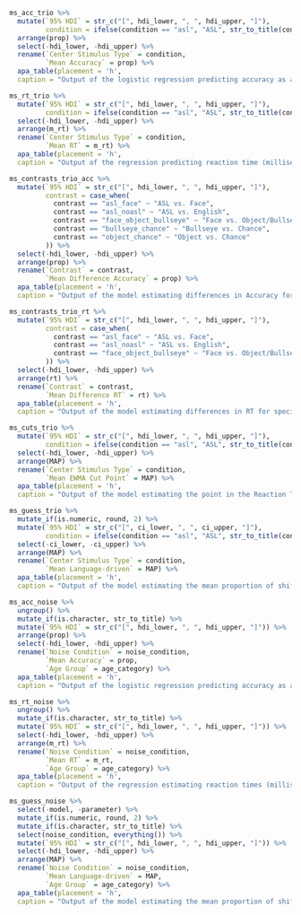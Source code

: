 
```r
ms_acc_trio %>% 
  mutate(`95% HDI` = str_c("[", hdi_lower, ", ", hdi_upper, "]"),
         condition = ifelse(condition == "asl", "ASL", str_to_title(condition))) %>% 
  arrange(prop) %>% 
  select(-hdi_lower, -hdi_upper) %>% 
  rename(`Center Stimulus Type` = condition,
         `Mean Accuracy` = prop) %>% 
  apa_table(placement = 'h',
  caption = "Output of the logistic regression predicting accuracy as a function of center stimulus type in Experiment 1.")
```

```r
ms_rt_trio %>% 
  mutate(`95% HDI` = str_c("[", hdi_lower, ", ", hdi_upper, "]"),
         condition = ifelse(condition == "asl", "ASL", str_to_title(condition))) %>% 
  select(-hdi_lower, -hdi_upper) %>% 
  arrange(m_rt) %>% 
  rename(`Center Stimulus Type` = condition,
         `Mean RT` = m_rt) %>% 
  apa_table(placement = 'h',
  caption = "Output of the regression predicting reaction time (milliseconds) as a function of center stimulus type in Experiment 1.")
```

```r
ms_contrasts_trio_acc %>% 
  mutate(`95% HDI` = str_c("[", hdi_lower, ", ", hdi_upper, "]"),
         contrast = case_when(
           contrast == "asl_face" ~ "ASL vs. Face",
           contrast == "asl_noasl" ~ "ASL vs. English",
           contrast == "face_object_bullseye" ~ "Face vs. Object/Bullseye",
           contrast == "bullseye_chance" ~ "Bullseye vs. Chance",
           contrast == "object_chance" ~ "Object vs. Chance"
         )) %>% 
  select(-hdi_lower, -hdi_upper) %>% 
  arrange(prop) %>% 
  rename(`Contrast` = contrast,
         `Mean Difference Accuracy` = prop) %>% 
  apa_table(placement = 'h',
  caption = "Output of the model estimating differences in Accuracy for specific contrasts of interest in Experiment 1.")
```

```r
ms_contrasts_trio_rt %>% 
  mutate(`95% HDI` = str_c("[", hdi_lower, ", ", hdi_upper, "]"),
         contrast = case_when(
           contrast == "asl_face" ~ "ASL vs. Face",
           contrast == "asl_noasl" ~ "ASL vs. English",
           contrast == "face_object_bullseye" ~ "Face vs. Object/Bullseye"
         )) %>% 
  select(-hdi_lower, -hdi_upper) %>% 
  arrange(rt) %>% 
  rename(`Contrast` = contrast,
         `Mean Difference RT` = rt) %>% 
  apa_table(placement = 'h',
  caption = "Output of the model estimating differences in RT for specific contrasts of interest in Experiment 1.")
```

```r
ms_cuts_trio %>% 
  mutate(`95% HDI` = str_c("[", hdi_lower, ", ", hdi_upper, "]"),
         condition = ifelse(condition == "asl", "ASL", str_to_title(condition))) %>% 
  select(-hdi_lower, -hdi_upper) %>% 
  arrange(MAP) %>% 
  rename(`Center Stimulus Type` = condition,
         `Mean EWMA Cut Point` = MAP) %>% 
  apa_table(placement = 'h',
  caption = "Output of the model estimating the point in the Reaction Time distribution when children's Exponentially Weighted Moving Average statistic crossed the pre-defined guessing threshold for the ASL and Face center stimulus types in Experiment 1.")
```

```r
ms_guess_trio %>% 
  mutate_if(is.numeric, round, 2) %>% 
  mutate(`95% HDI` = str_c("[", ci_lower, ", ", ci_upper, "]"),
         condition = ifelse(condition == "asl", "ASL", str_to_title(condition))) %>% 
  select(-ci_lower, -ci_upper) %>% 
  arrange(MAP) %>% 
  rename(`Center Stimulus Type` = condition,
         `Mean Language-driven` = MAP) %>% 
  apa_table(placement = 'h',
  caption = "Output of the model estimating the mean proportion of shifts categorized as language-driven by the Exponentially Weighted Moving Average model for the ASL and Face center stimulus types in Experiment 1.")
```

```r
ms_acc_noise %>% 
  ungroup() %>% 
  mutate_if(is.character, str_to_title) %>% 
  mutate(`95% HDI` = str_c("[", hdi_lower, ", ", hdi_upper, "]")) %>% 
  arrange(prop) %>% 
  select(-hdi_lower, -hdi_upper) %>% 
  rename(`Noise Condition` = noise_condition,
         `Mean Accuracy` = prop,
         `Age Group` = age_category) %>% 
  apa_table(placement = 'h',
  caption = "Output of the logistic regression predicting accuracy as a function of noise condition and age group in Experiment 2.")
```

```r
ms_rt_noise %>% 
  ungroup() %>% 
  mutate_if(is.character, str_to_title) %>% 
  mutate(`95% HDI` = str_c("[", hdi_lower, ", ", hdi_upper, "]")) %>% 
  select(-hdi_lower, -hdi_upper) %>% 
  arrange(m_rt) %>% 
  rename(`Noise Condition` = noise_condition,
         `Mean RT` = m_rt,
         `Age Group` = age_category) %>% 
  apa_table(placement = 'h',
  caption = "Output of the regression estimating reaction times (milliseconds) as a function of noise condition and age group in Experiment 2.")
```

```r
ms_guess_noise %>% 
  select(-model, -parameter) %>% 
  mutate_if(is.numeric, round, 2) %>% 
  mutate_if(is.character, str_to_title) %>% 
  select(noise_condition, everything()) %>% 
  mutate(`95% HDI` = str_c("[", hdi_lower, ", ", hdi_upper, "]")) %>% 
  select(-hdi_lower, -hdi_upper) %>% 
  arrange(MAP) %>% 
  rename(`Noise Condition` = noise_condition,
         `Mean Language-driven` = MAP,
         `Age Group` = age_category) %>% 
  apa_table(placement = 'h',
  caption = "Output of the model estimating the mean proportion of shifts categorized as language-driven by the Exponentially Weighted Moving Average model for the each noise condition and age group in Experiment 1.")
```
